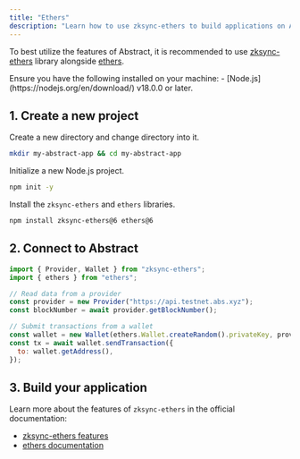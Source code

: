 ```yaml
---
title: "Ethers"
description: "Learn how to use zksync-ethers to build applications on Abstract"
---
```


To best utilize the features of Abstract, it is recommended to use 
[zksync-ethers](https://sdk.zksync.io/js/ethers/why-zksync-ethers) library 
alongside [ethers](https://docs.ethers.io/v6/). 

<Accordion title="Prerequisites">
  Ensure you have the following installed on your machine:
  - [Node.js](https://nodejs.org/en/download/) v18.0.0 or later.
</Accordion>

## 1. Create a new project

Create a new directory and change directory into it.

```bash
mkdir my-abstract-app && cd my-abstract-app
```
Initialize a new Node.js project.

```bash
npm init -y
```

Install the `zksync-ethers` and `ethers` libraries.

```bash
npm install zksync-ethers@6 ethers@6
```

## 2. Connect to Abstract

```javascript
import { Provider, Wallet } from "zksync-ethers";
import { ethers } from "ethers";

// Read data from a provider
const provider = new Provider("https://api.testnet.abs.xyz");
const blockNumber = await provider.getBlockNumber();

// Submit transactions from a wallet
const wallet = new Wallet(ethers.Wallet.createRandom().privateKey, provider);
const tx = await wallet.sendTransaction({
  to: wallet.getAddress(),
});
```

## 3. Build your application

Learn more about the features of `zksync-ethers` in the official documentation:

- [zksync-ethers features](https://sdk.zksync.io/js/ethers/guides/features)
- [ethers documentation](https://docs.ethers.io/v6/)